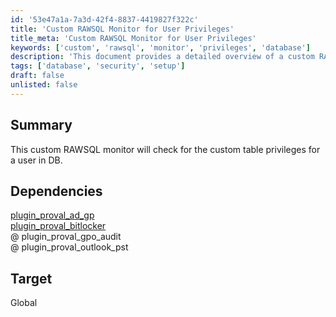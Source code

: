 ```yaml
---
id: '53e47a1a-7a3d-42f4-8837-4419827f322c'
title: 'Custom RAWSQL Monitor for User Privileges'
title_meta: 'Custom RAWSQL Monitor for User Privileges'
keywords: ['custom', 'rawsql', 'monitor', 'privileges', 'database']
description: 'This document provides a detailed overview of a custom RAWSQL monitor designed to check the custom table privileges for a user in a database. It outlines the necessary dependencies and the target scope of the monitoring solution.'
tags: ['database', 'security', 'setup']
draft: false
unlisted: false
---
```

## Summary

This custom RAWSQL monitor will check for the custom table privileges for a user in DB.

## Dependencies

[plugin_proval_ad_gp](https://proval.itglue.com/DOC-5078775-7948461)  
[plugin_proval_bitlocker](https://proval.itglue.com/DOC-5078775-8038616)  
@ plugin_proval_gpo_audit  
@ plugin_proval_outlook_pst  

## Target

Global












